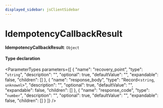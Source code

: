 ```yaml
---
displayed_sidebar: jsClientSidebar
---
```



# IdempotencyCallbackResult

 **IdempotencyCallbackResult**: `Object`

#### Type declaration

<ParameterTypes parameters={[
  {
    "name": "recovery_point",
    "type": "`string`",
    "description": "",
    "optional": true,
    "defaultValue": "",
    "expandable": false,
    "children": []
  },
  {
    "name": "response_body",
    "type": "Record<`string`, `unknown`\\>",
    "description": "",
    "optional": true,
    "defaultValue": "",
    "expandable": false,
    "children": []
  },
  {
    "name": "response_code",
    "type": "`number`",
    "description": "",
    "optional": true,
    "defaultValue": "",
    "expandable": false,
    "children": []
  }
]} />

